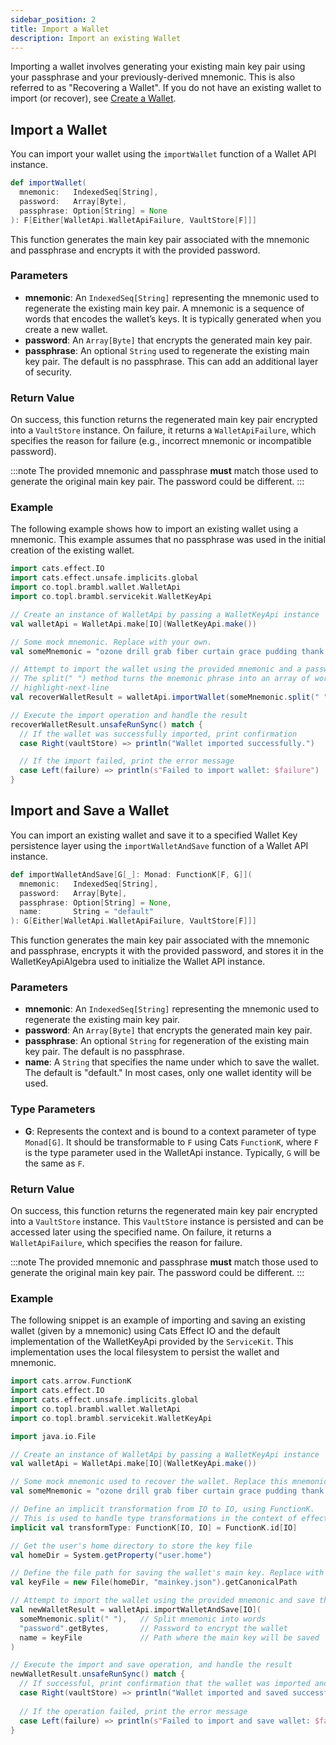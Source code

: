 ```yaml
---
sidebar_position: 2
title: Import a Wallet
description: Import an existing Wallet
---
```




Importing a wallet involves generating your existing main key pair using your passphrase and your previously-derived mnemonic.
This is also referred to as "Recovering a Wallet". If you do not have an existing wallet to import (or recover), see
[Create a Wallet](./create).

## Import a Wallet

You can import your wallet using
the <ScaladocLink path="co/topl/brambl/wallet/WalletApi.html#importWallet(IndexedSeq[String],Array[Byte],Option[String]):F[Either[WalletApiFailure,VaultStore[F]]]"><code>importWallet</code></ScaladocLink>
function of a Wallet API instance.

```scala
def importWallet(
  mnemonic:   IndexedSeq[String],
  password:   Array[Byte],
  passphrase: Option[String] = None
): F[Either[WalletApi.WalletApiFailure, VaultStore[F]]]
```

This function generates the main key pair associated with the mnemonic and passphrase and encrypts it with the provided password.

### Parameters
- **mnemonic**: An `IndexedSeq[String]` representing the mnemonic used to regenerate the existing main key pair. A mnemonic is a sequence of words that encodes the wallet’s keys. It is typically generated when you create a new wallet.
- **password**: An `Array[Byte]` that encrypts the generated main key pair.
- **passphrase**: An optional `String` used to regenerate the existing main key pair. The default is no passphrase. This can add an additional layer of security.

### Return Value
On success, this function returns the regenerated main key pair encrypted into a `VaultStore` instance. On failure, it returns a <ScaladocLink path="co/topl/brambl/wallet/WalletApi$$WalletApiFailure.html"><code>WalletApiFailure</code></ScaladocLink>, which specifies the reason for failure (e.g., incorrect mnemonic or incompatible password).

:::note
The provided mnemonic and passphrase **must** match those used to generate the original main key pair. The password could be different.
:::

### Example

The following example shows how to import an existing wallet using a mnemonic. This example assumes that no passphrase
was used in the initial creation of the existing wallet.

```scala
import cats.effect.IO
import cats.effect.unsafe.implicits.global
import co.topl.brambl.wallet.WalletApi
import co.topl.brambl.servicekit.WalletKeyApi

// Create an instance of WalletApi by passing a WalletKeyApi instance
val walletApi = WalletApi.make[IO](WalletKeyApi.make())

// Some mock mnemonic. Replace with your own.
val someMnemonic = "ozone drill grab fiber curtain grace pudding thank cruise elder eight picnic"

// Attempt to import the wallet using the provided mnemonic and a password
// The split(" ") method turns the mnemonic phrase into an array of words
// highlight-next-line
val recoverWalletResult = walletApi.importWallet(someMnemonic.split(" "), "password".getBytes)

// Execute the import operation and handle the result
recoverWalletResult.unsafeRunSync() match {
  // If the wallet was successfully imported, print confirmation
  case Right(vaultStore) => println("Wallet imported successfully.")

  // If the import failed, print the error message
  case Left(failure) => println(s"Failed to import wallet: $failure")
}
```

## Import and Save a Wallet

You can import an existing wallet and save it to a specified Wallet Key persistence layer using the <ScaladocLink path="co/topl/brambl/wallet/WalletApi.html#importWalletAndSave[G[_]](IndexedSeq[String],Array[Byte],Option[String],String)(Monad[G],ToMonad[G]):G[Either[WalletApiFailure,VaultStore[F]]]"><code>importWalletAndSave</code></ScaladocLink> function of a Wallet API instance.

```scala
def importWalletAndSave[G[_]: Monad: FunctionK[F, G]](
  mnemonic:   IndexedSeq[String],
  password:   Array[Byte],
  passphrase: Option[String] = None,
  name:       String = "default"
): G[Either[WalletApi.WalletApiFailure, VaultStore[F]]]
```

This function generates the main key pair associated with the mnemonic and passphrase, encrypts it with the provided password, and stores it in the WalletKeyApiAlgebra used to initialize the Wallet API instance.

### Parameters
- **mnemonic**: An `IndexedSeq[String]` representing the mnemonic used to regenerate the existing main key pair.
- **password**: An `Array[Byte]` that encrypts the generated main key pair.
- **passphrase**: An optional `String` for regeneration of the existing main key pair. The default is no passphrase.
- **name**: A `String` that specifies the name under which to save the wallet. The default is "default." In most cases, only one wallet identity will be used.

### Type Parameters
- **G**: Represents the context and is bound to a context parameter of type `Monad[G]`. It should be transformable to `F` using Cats `FunctionK`, where `F` is the type parameter used in the WalletApi instance. Typically, `G` will be the same as `F`.

### Return Value
On success, this function returns the regenerated main key pair encrypted into a `VaultStore` instance. This `VaultStore` instance is persisted and can be accessed later using the specified name. On failure, it returns a <ScaladocLink path="co/topl/brambl/wallet/WalletApi$$WalletApiFailure.html"><code>WalletApiFailure</code></ScaladocLink>, which specifies the reason for failure.

:::note
The provided mnemonic and passphrase **must** match those used to generate the original main key pair. The password could be different.
:::

### Example

The following snippet is an example of importing and saving an existing wallet (given by a mnemonic) using Cats Effect IO and the default implementation of the WalletKeyApi provided by the <ScaladocLink path="co/topl/brambl/servicekit/index.html"><code>ServiceKit</code></ScaladocLink>. This implementation uses the local filesystem to persist the wallet and mnemonic.

```scala
import cats.arrow.FunctionK
import cats.effect.IO
import cats.effect.unsafe.implicits.global
import co.topl.brambl.wallet.WalletApi
import co.topl.brambl.servicekit.WalletKeyApi

import java.io.File

// Create an instance of WalletApi by passing a WalletKeyApi instance
val walletApi = WalletApi.make[IO](WalletKeyApi.make())

// Some mock mnemonic used to recover the wallet. Replace this mnemonic with your own.
val someMnemonic = "ozone drill grab fiber curtain grace pudding thank cruise elder eight picnic"

// Define an implicit transformation from IO to IO, using FunctionK. 
// This is used to handle type transformations in the context of effectful computations.
implicit val transformType: FunctionK[IO, IO] = FunctionK.id[IO]

// Get the user's home directory to store the key file
val homeDir = System.getProperty("user.home")

// Define the file path for saving the wallet's main key. Replace with the desired location.
val keyFile = new File(homeDir, "mainkey.json").getCanonicalPath

// Attempt to import the wallet using the provided mnemonic and save the main key to a file
val newWalletResult = walletApi.importWalletAndSave[IO](
  someMnemonic.split(" "),   // Split mnemonic into words
  "password".getBytes,       // Password to encrypt the wallet
  name = keyFile             // Path where the main key will be saved
)

// Execute the import and save operation, and handle the result
newWalletResult.unsafeRunSync() match {
  // If successful, print confirmation that the wallet was imported and the key was saved
  case Right(vaultStore) => println("Wallet imported and saved successfully.")
  
  // If the operation failed, print the error message
  case Left(failure) => println(s"Failed to import and save wallet: $failure")
}

```
